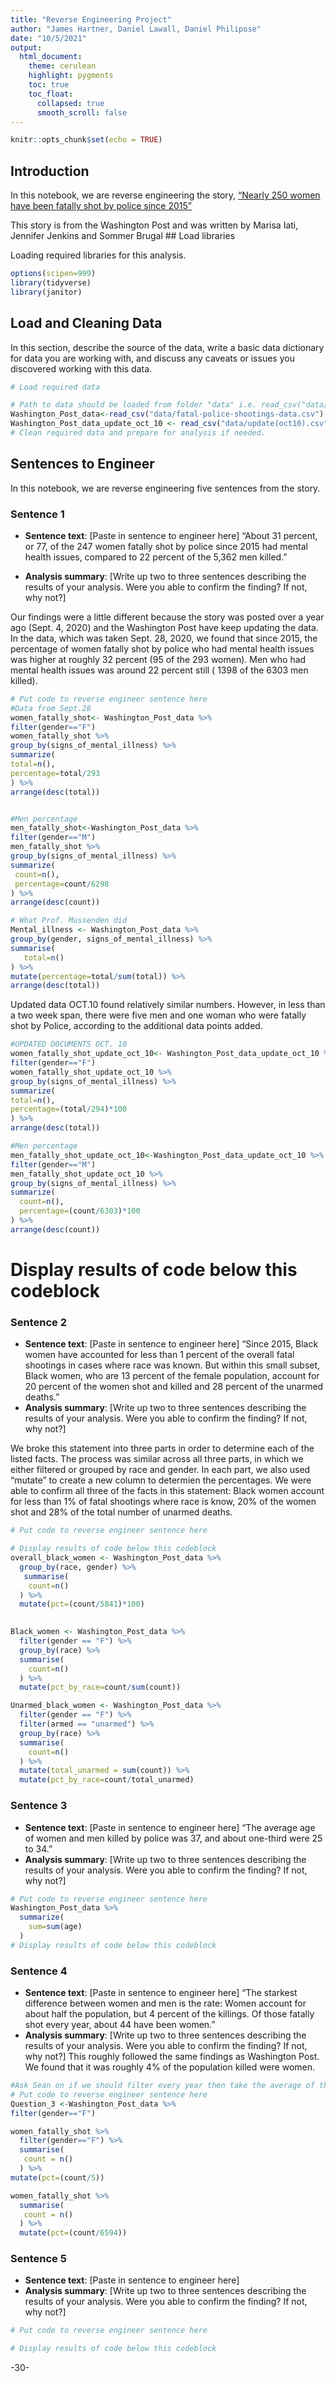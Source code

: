 ```yaml
---
title: "Reverse Engineering Project"
author: "James Hartner, Daniel Lawall, Daniel Philipose"
date: "10/5/2021"
output:
  html_document:
    theme: cerulean
    highlight: pygments
    toc: true
    toc_float:
      collapsed: true
      smooth_scroll: false
---
```


```r
knitr::opts_chunk$set(echo = TRUE)
```

## Introduction 

In this notebook, we are reverse engineering the story, ["Nearly 250 women have been fatally shot by police since 2015"](https://www.washingtonpost.com/graphics/2020/investigations/police-shootings-women/)

This story is from the Washington Post and was written by Marisa Iati, Jennifer Jenkins and Sommer Brugal
## Load libraries

Loading required libraries for this analysis.

```r
options(scipen=999)
library(tidyverse)
library(janitor)
```

## Load and Cleaning Data

In this section, describe the source of the data, write a basic data dictionary for data you are working with, and discuss any caveats or issues you discovered working with this data. 

```r
# Load required data

# Path to data should be loaded from folder "data" i.e. read_csv("data/name_of_data.csv")
Washington_Post_data<-read_csv("data/fatal-police-shootings-data.csv")
Washington_Post_data_update_oct_10 <- read_csv("data/update(oct10).csv")
# Clean required data and prepare for analysis if needed. 


```

## Sentences to Engineer
In this notebook, we are reverse engineering five sentences from the story.

### Sentence 1

* **Sentence text**: [Paste in sentence to engineer here]
"About 31 percent, or 77, of the 247 women fatally shot by police since 2015 had mental health issues, compared to 22 percent of the 5,362 men killed."

* **Analysis summary**: [Write up two to three sentences describing the results of your analysis.  Were you able to confirm the finding? If not, why not?]


Our findings were a little different because the story was posted over a year ago (Sept. 4, 2020) and the Washington Post have keep updating the data. In the data, which was taken Sept. 28, 2020, we found that since 2015, the percentage of women fatally shot by police who had mental health issues was higher at roughly 32 percent (95 of the 293 women). Men who had mental health issues was around 22 percent still ( 1398 of the 6303 men killed).



```r

# Put code to reverse engineer sentence here
#Data from Sept.28
women_fatally_shot<- Washington_Post_data %>%
filter(gender=="F")
women_fatally_shot %>%
group_by(signs_of_mental_illness) %>%
summarize(
total=n(),
percentage=total/293
) %>%
arrange(desc(total))


#Men percentage
men_fatally_shot<-Washington_Post_data %>%
filter(gender=="M")
men_fatally_shot %>%
group_by(signs_of_mental_illness) %>%
summarize(
 count=n(),
 percentage=count/6298
) %>%
arrange(desc(count))

# What Prof. Mussenden did 
Mental_illness <- Washington_Post_data %>%
group_by(gender, signs_of_mental_illness) %>%
summarise(
   total=n()
) %>%
mutate(percentage=total/sum(total)) %>%
arrange(desc(total))


```

Updated data OCT.10 found relatively similar numbers. However, in less than a two week span, there were five men and one woman who were fatally shot by Police, according to the additional data points added.
```r
#UPDATED DOCUMENTS OCT. 10
women_fatally_shot_update_oct_10<- Washington_Post_data_update_oct_10 %>%
filter(gender=="F")
women_fatally_shot_update_oct_10 %>%
group_by(signs_of_mental_illness) %>%
summarize(
total=n(),
percentage=(total/294)*100
) %>%
arrange(desc(total))

#Men percentage
men_fatally_shot_update_oct_10<-Washington_Post_data_update_oct_10 %>%
filter(gender=="M")
men_fatally_shot_update_oct_10 %>%
group_by(signs_of_mental_illness) %>%
summarize(
  count=n(),
  percentage=(count/6303)*100
) %>%
arrange(desc(count))
```

# Display results of code below this codeblock

### Sentence 2

* **Sentence text**: [Paste in sentence to engineer here]
"Since 2015, Black women have accounted for less than 1 percent of the overall fatal shootings in cases where race was known. But within this small subset, Black women, who are 13 percent of the female population, account for 20 percent of the women shot and killed and 28 percent of the unarmed deaths."
* **Analysis summary**: [Write up two to three sentences describing the results of your analysis.  Were you able to confirm the finding? If not, why not?]

We broke this statement into three parts in order to determine each of the listed  facts. The process was similar across all three parts, in which we either filtered or grouped by race and gender. In each part, we also used "mutate" to create a new column to determien the percentages. We were able to confirm all three of the facts in this statement: Black women account for less than 1% of fatal shootings where race is know, 20% of the women shot and 28% of the total number of unarmed deaths.

```r
# Put code to reverse engineer sentence here

# Display results of code below this codeblock
overall_black_women <- Washington_Post_data %>%
  group_by(race, gender) %>%
   summarise(
    count=n()
  ) %>%
  mutate(pct=(count/5841)*100)
  

Black_women <- Washington_Post_data %>%
  filter(gender == "F") %>%
  group_by(race) %>%
  summarise(
    count=n()
  ) %>%
  mutate(pct_by_race=count/sum(count))

Unarmed_black_women <- Washington_Post_data %>%
  filter(gender == "F") %>%
  filter(armed == "unarmed") %>%
  group_by(race) %>%
  summarise(
    count=n()
  ) %>%
  mutate(total_unarmed = sum(count)) %>%
  mutate(pct_by_race=count/total_unarmed)


```

### Sentence 3

* **Sentence text**: [Paste in sentence to engineer here]
"The average age of women and men killed by police was 37, and about one-third were 25 to 34."
* **Analysis summary**: [Write up two to three sentences describing the results of your analysis.  Were you able to confirm the finding? If not, why not?]


```r
# Put code to reverse engineer sentence here 
Washington_Post_data %>%
  summarize(
    sum=sum(age)
  ) 
# Display results of code below this codeblock

```

### Sentence 4
* **Sentence text**: [Paste in sentence to engineer here]
"The starkest difference between women and men is the rate: Women account for about half the population, but 4 percent of the killings. Of those fatally shot every year, about 44 have been women."
* **Analysis summary**: [Write up two to three sentences describing the results of your analysis.  Were you able to confirm the finding? If not, why not?]
This roughly followed the same findings as Washington Post. We found that it was roughly 4% of the population killed were women. 
```r

#Ask Sean on if we should filter every year then take the average of the women dead or not for the 44 women every year
# Put code to reverse engineer sentence here
Question_3 <-Washington_Post_data %>%
filter(gender=="F")

women_fatally_shot %>%
  filter(gender=="F") %>%
  summarise(
   count = n()
  ) %>%
mutate(pct=(count/5))

women_fatally_shot %>%
  summarise(
   count = n()
  ) %>%
  mutate(pct=(count/6594))
```


### Sentence 5

* **Sentence text**: [Paste in sentence to engineer here]
* **Analysis summary**: [Write up two to three sentences describing the results of your analysis.  Were you able to confirm the finding? If not, why not?]

```r
# Put code to reverse engineer sentence here

# Display results of code below this codeblock

```

-30-